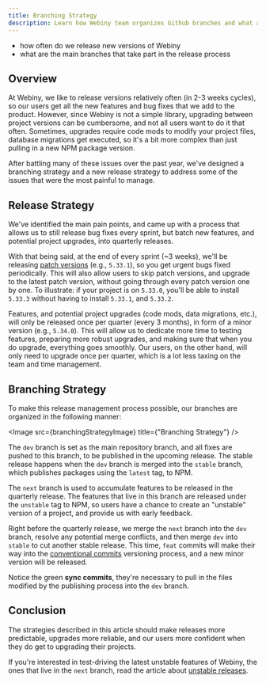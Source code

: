 ```yaml
---
title: Branching Strategy
description: Learn how Webiny team organizes Github branches and what are our release cycles.
---
```



<WhatYouWillLearn>

- how often do we release new versions of Webiny
- what are the main branches that take part in the release process

</WhatYouWillLearn>

## Overview

At Webiny, we like to release versions relatively often (in 2-3 weeks cycles), so our users get all the new features and bug fixes that we add to the product. However, since Webiny is not a simple library, upgrading between project versions can be cumbersome, and not all users want to do it that often. Sometimes, upgrades require code mods to modify your project files, database migrations get executed, so it's a bit more complex than just pulling in a new NPM package version.

After battling many of these issues over the past year, we've designed a branching strategy and a new release strategy to address some of the issues that were the most painful to manage.

## Release Strategy

We've identified the main pain points, and came up with a process that allows us to still release bug fixes every sprint, but batch new features, and potential project upgrades, into quarterly releases.

With that being said, at the end of every sprint (~3 weeks), we'll be releasing [patch versions](https://semver.org/#summary) (e.g., `5.33.1`), so you get urgent bugs fixed periodically. This will also allow users to skip patch versions, and upgrade to the latest patch version, without going through every patch version one by one. To illustrate: if your project is on `5.33.0`, you'll be able to install `5.33.3` without having to install `5.33.1`, and `5.33.2`.

Features, and potential project upgrades (code mods, data migrations, etc.), will only be released once per quarter (every 3 months), in form of a minor version (e.g., `5.34.0`). This will allow us to dedicate more time to testing features, preparing more robust upgrades, and making sure that when you do upgrade, everything goes smoothly. Our users, on the other hand, will only need to upgrade once per quarter, which is a lot less taxing on the team and time management.

## Branching Strategy

To make this release management process possible, our branches are organized in the following manner:

<Image src={branchingStrategyImage} title={"Branching Strategy"} />

The `dev` branch is set as the main repository branch, and all fixes are pushed to this branch, to be published in the upcoming release. The stable release happens when the `dev` branch is merged into the `stable` branch, which publishes packages using the `latest` tag, to NPM.

The `next` branch is used to accumulate features to be released in the quarterly release. The features that live in this branch are released under the `unstable` tag to NPM, so users have a chance to create an "unstable" version of a project, and provide us with early feedback.

Right before the quarterly release, we merge the `next` branch into the `dev` branch, resolve any potential merge conflicts, and then merge `dev` into `stable` to cut another stable release. This time, `feat` commits will make their way into the [conventional commits](https://www.conventionalcommits.org/en/v1.0.0/) versioning process, and a new minor version will be released.

Notice the green **sync commits**, they're necessary to pull in the files modified by the publishing process into the `dev` branch.

## Conclusion

The strategies described in this article should make releases more predictable, upgrades more reliable, and our users more confident when they do get to upgrading their projects.

If you're interested in test-driving the latest unstable features of Webiny, the ones that live in the `next` branch, read the article about [unstable releases](/docs/release-management/unstable-releases).
